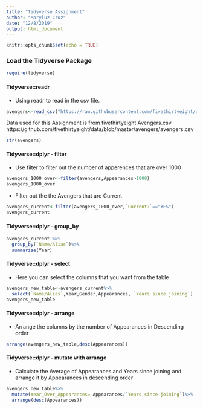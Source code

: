 ---
title: "Tidyverse Assignment"
author: "Maryluz Cruz"
date: "12/8/2019"
output: html_document
---

```{r setup, include=FALSE}
knitr::opts_chunk$set(echo = TRUE)
```

### Load the Tidyverse Package

```{r}
require(tidyverse)
```

#### Tidyverse::readr

- Using readr to read in the csv file.

```{r}
avengers<-read_csv("https://raw.githubusercontent.com/fivethirtyeight/data/master/avengers/avengers.csv",col_names = TRUE)
```

Data used for this Assignment is from fivethirtyeight Avengers.csv https://github.com/fivethirtyeight/data/blob/master/avengers/avengers.csv


```{r}
str(avengers)
```

#### Tidyverse::dplyr - filter

- Use filter to filter out the number of apperences that are over 1000

```{r}
avengers_1000_over<-filter(avengers,Appearances>1000)
avengers_1000_over
```

- Filter out the the Avengers that are Current

```{r}
avengers_current<-filter(avengers_1000_over,`Current?`=="YES")
avengers_current
```

#### Tidyverse::dplyr - group_by

```{r}
avengers_current %>%
  group_by(`Name/Alias`)%>%
  summarise(Year)

```

#### Tidyverse::dplyr - select

- Here you can select the columns that you want from the table

```{r}
avengers_new_table<-avengers_current%>%
  select(`Name/Alias`,Year,Gender,Appearances, `Years since joining`)
avengers_new_table
```

#### Tidyverse::dplyr - arrange

- Arrange the columns by the number of Appearances in Descending order

```{r}
arrange(avengers_new_table,desc(Appearances))
```

#### Tidyverse::dplyr - mutate with arrange

- Calculate the Average of Appearances and Years since joining and arrange it by Appearances in descending order

```{r}
avengers_new_table%>%
  mutate(Year_Over_Appearances= Appearances/`Years since joining`)%>%
  arrange(desc(Appearances))
```


